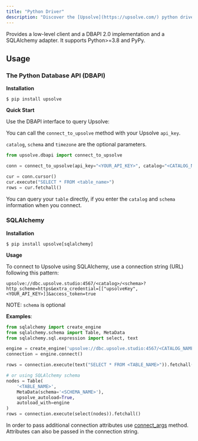 ```yaml
---
title: "Python Driver"
description: "Discover the [Upsolve](https://upsolve.com/) python driver"
---
```


Provides a low-level client and a DBAPI 2.0 implementation and a SQLAlchemy adapter.
It supports Python>=3.8 and PyPy.

## Usage

### The Python Database API (DBAPI)

**Installation**

```
$ pip install upsolve
```

**Quick Start**

Use the DBAPI interface to query Upsolve:

You can call the `connect_to_upsolve` method with your Upsolve `api_key`.

`catalog`, `schema` and `timezone` are the optional parameters.

```python
from upsolve.dbapi import connect_to_upsolve

conn = connect_to_upsolve(api_key="<YOUR_API_KEY>", catalog="<CATALOG_NAME>", schema="<SCHEMA_NAME>", timezone="<TIMEZONE>")

cur = conn.cursor()
cur.execute("SELECT * FROM <table_name>")
rows = cur.fetchall()
```

You can query your `table` directly, if you enter the `catalog` and `schema` information when you connect.

### SQLAlchemy

**Installation**

```
$ pip install upsolve[sqlalchemy]
```

**Usage**

To connect to Upsolve using SQLAlchemy, use a connection string (URL) following this pattern:

```
upsolve://dbc.upsolve.studio:4567/<catalog>/<schema>?http_scheme=https&extra_credential=[["upsolveKey",<YOUR_API_KEY>]]&access_token=true
```

NOTE: `schema` is optional

**Examples**:

```python
from sqlalchemy import create_engine
from sqlalchemy.schema import Table, MetaData
from sqlalchemy.sql.expression import select, text

engine = create_engine('upsolve://dbc.upsolve.studio:4567/<CATALOG_NAME>/<SCHEMA_NAME>?http_scheme=https&extra_credential=[["upsolveKey",<YOUR_API_KEY>]]&access_token=true')
connection = engine.connect()

rows = connection.execute(text("SELECT * FROM <TABLE_NAME>")).fetchall()

# or using SQLAlchemy schema
nodes = Table(
    '<TABLE_NAME>',
    MetaData(schema='<SCHEMA_NAME>'),
    upsolve_autoload=True,
    autoload_with=engine
)
rows = connection.execute(select(nodes)).fetchall()
```

In order to pass additional connection attributes use [connect_args](https://docs.sqlalchemy.org/en/14/core/engines.html#sqlalchemy.create_engine.params.connect_args) method.
Attributes can also be passed in the connection string.
